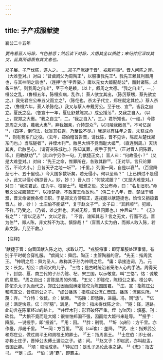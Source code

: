 ```yaml
---
---
---
```

title: 子产戎服献捷
---



襄公二十五年

*要先看晋人问辞，气色甚悉；然后读下对辞，大悟其全以质胜；末纪仲尼深叹其文，此真所谓质有其文者也。*

郑子展、子产伐陈，遂人之。……郑子产献捷于晋¹，戎服将事²。晋人问陈之罪。（大难登对。）对曰：“昔虞阏父为周陶正³，以服事我先王⁴。我先王赖其利器用也，与其神明之后也⁵，（连押“也”字弄姿。）庸以元女大姬配胡公⁶，而封诸陈，以备三恪⁷。则我周之自出⁸，至于今是赖。（以上，叙周之大德。“我之自出”，一。）桓公之乱，（鲁桓五年，陈桓疾病，乱作。）蔡人欲立其出，（陈厉蔡甥，蔡先欲立之。）我先君庄公奉五父而立之⁹，（陈佗也，杀太子代立，郑庄就定其位。）蔡人杀之，（鲁桓六年，蔡人杀陈佗。）我又与蔡人奉戴厉公。至于庄、宜¹⁰，皆我之自立。夏氏之乱，（鲁宣十一年，夏征舒弑陈灵。）成公播荡¹¹，又我之自入，（以上，叙郑之大惠。“我之自立”，二。“我之自入”，三。）君所知也。（一结。）今陈忘周之大德，蔑我大惠¹²，弃我姻亲，介恃楚众¹³，以冯陵我敝邑¹⁴，不可亿逞¹⁵，（四字，倒句法，犹盲其狂逞，乃至说不尽。）我是以有往年之告，未获成命¹⁶，则有我东门之役。（去年，郑伯稽首告晋，请伐陈，晋不见许，陈反从楚伐郑东门也。）当陈隧者¹⁷，井堙木刊¹⁸。敝邑大惧不竞而耻大姬¹⁹，（直连到周。）天诱其衷，启敝邑心。（谓宵突陈城也。）陈知其罪，授手于我²⁰。（正对晋人问陈罪，毕。）用敢献功²¹。”（此四字另作一句，乃猷捷正文。）晋人曰：“何故侵小？”（又是大难登对。）对曰：“先王之命，惟罪所在，各致其辟²²。（正对毕。言只论罪否，不论大小。）且昔天子之地一圻²³，（千里。）列国一同，自是以衰²⁴。（百里降至七十、五十里也。）今大国多数圻矣，若无侵小，何以至焉？”（上已辨过不是侵小，此又以侵小捎掠晋人。妙，妙！）晋人曰：“何故戎服？”（又是大难登对。）对曰：“我先君武、庄为平、桓聊士²⁶。城濮之役，文公布命，曰：“名复旧职。”命我文公戎服辅王²⁷，以授楚捷，不敢废王命故也。”（僖二十八年，晋、楚战于城濮，晋文命诸侯各修旧职，于是郑文方傅周正，遂戎服以献楚捷也，恰恰又捎掠着晋人。妙，妙！）士庄伯不能诘²⁸，复于赵文子²⁹。文子曰：“其辞顺³⁰。犯顺，不祥。”乃受之。（乃者，难之辞也。若郑无辞，晋且问罪也。）仲尼曰³¹：＂《志》有之³²：“言以足志³³，文以足言。＇不言，谁知其志？言之无文，行而不远。晋为伯³⁴，郑人陈，非文辞不为功。慎辞哉！”（盲晋人实为伯，而郑人敢入陈，若非文辞，几至不救。）

【注释】

¹献捷于晋：向晋国献入陈之功，求取认可。
²戎服将事：即穿军服处理事情，有别于平时朝会穿礼服。
³虞阙父：舜后。陶正：主管陶器的官。
⁴先王：指周武王。
⁵神明之后：舜为圣人，故称其子孙为神明之后。
⁶庸：承接连词，乃。元女：长女。胡公：虞阏父的儿子。
⁷三恪；是古时统治者笼络人心的手法。周得天下，封虞、夏、商三代的子孙为陈、杞、宋三国，以示敬意，叫“三恪”。恪：诚敬的意思。
⁸周之自出：言陈是周的外甥。
⁹五父：即陈佗，陈桓公之弟。桓公卒，陈佗杀太子免而代之，郑庄公因而就确定陈佗为陈国国君。
¹⁰庄、宣：指陈庄公和陈宣公，皆陈厉公之子。
¹¹成公播荡：指陈成公流亡晋国。播荡：流离失所。
¹²蔑：弃。
¹³介恃：依仗。介：依赖。
¹⁴冯陵：即恁陵，进逼。冯，同“恁”。
¹⁵亿逞：满足快意。亿：同“臆”，满足。
¹⁶成命：指未得伐陈之命。
¹⁷隧：径，道路。此句言在陈军经过的路上。
¹⁸井堙木刊：形容破坏严重。堙（yīn因）：填塞。刊：砍伐。
¹⁹大惧不竟而耻大姬：很害怕郑国不强，因而给大姬带来耻辱。
²⁰授手：降服。一说授手，即“授首”。
²¹用：因。
²²胖：刑罚。
²³圻（qí祈）：方千里。亦作畿，邦畿千里。
²⁴一同：方百里。
²⁵衰（cuī崔）：差降。
²⁶武、庄：指郑武公和郑庄公，做过周平王和周桓王的卿士。
²⁷王：指周裹王。
²⁸士庄伯：即士弱，亦称士庄子，晋悼公太傅土渥浊之子。诘：间。
²⁹赵文子：即赵武，亦叫赵孟，晋国正卿。
³⁰顺：顺理成章。
³¹仲尼曰：是孔子追论此事之辞。
³²《志》：指古书。
³³足；成。
³⁴伯：通“霸”，即霸主。